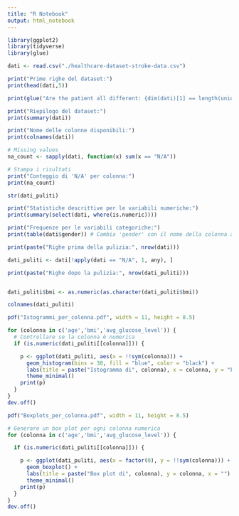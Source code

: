 ```yaml
---
title: "R Notebook"
output: html_notebook
---
```



```r
library(ggplot2)
library(tidyverse)
library(glue)

dati <- read.csv("./healthcare-dataset-stroke-data.csv")
```
```r
print("Prime righe del dataset:")
print(head(dati,5))
```
```r
print(glue("Are the patient all different: {dim(dati)[1] == length(unique(dati$id))}"))
```
```r
print("Riepilogo del dataset:")
print(summary(dati))
```
```r
print("Nome delle colonne disponibili:")
print(colnames(dati))
```
```r
# Missing values
na_count <- sapply(dati, function(x) sum(x == "N/A"))

# Stampa i risultati
print("Conteggio di 'N/A' per colonna:")
print(na_count)
```
```r
str(dati_puliti)
```
```r
print("Statistiche descrittive per le variabili numeriche:")
print(summary(select(dati, where(is.numeric))))
```
```r
print("Frequenze per le variabili categoriche:")
print(table(dati$gender)) # Cambia 'gender' con il nome della colonna appropriata
```
```r
print(paste("Righe prima della pulizia:", nrow(dati)))

dati_puliti <- dati[!apply(dati == "N/A", 1, any), ]

print(paste("Righe dopo la pulizia:", nrow(dati_puliti)))
```
```r

```
```r
dati_puliti$bmi <- as.numeric(as.character(dati_puliti$bmi))
```
```r
colnames(dati_puliti)
```
```r
pdf("Istogrammi_per_colonna.pdf", width = 11, height = 8.5)

for (colonna in c('age','bmi','avg_glucose_level')) {
  # Controllare se la colonna è numerica
  if (is.numeric(dati_puliti[[colonna]])) {

    p <- ggplot(dati_puliti, aes(x = !!sym(colonna))) +
      geom_histogram(bins = 30, fill = "blue", color = "black") +
      labs(title = paste("Istogramma di", colonna), x = colonna, y = "Frequenza") +
      theme_minimal()
    print(p)
  }
}
dev.off()
```
```r
pdf("Boxplots_per_colonna.pdf", width = 11, height = 8.5)

# Generare un box plot per ogni colonna numerica
for (colonna in c('age','bmi','avg_glucose_level')) {

  if (is.numeric(dati_puliti[[colonna]])) {

    p <- ggplot(dati_puliti, aes(x = factor(0), y = !!sym(colonna))) +
      geom_boxplot() +
      labs(title = paste("Box plot di", colonna), y = colonna, x = "") +
      theme_minimal()
    print(p)
  }
}
dev.off()
```
```r

```


